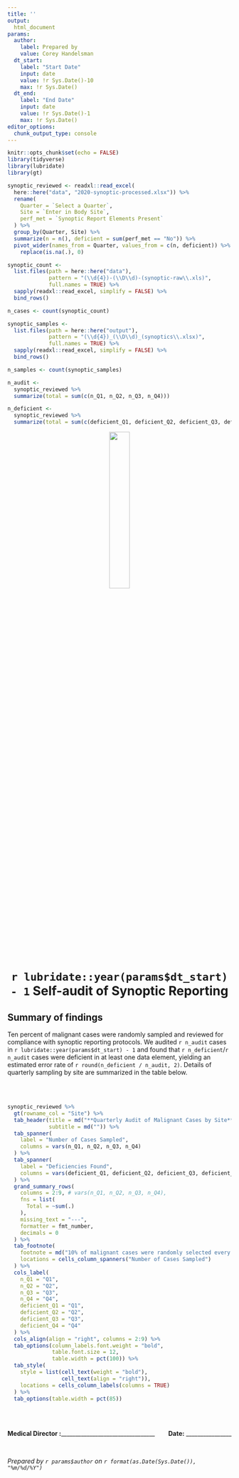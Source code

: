 ```yaml
---
title: ''
output: 
  html_document
params:
  author:
    label: Prepared by
    value: Corey Handelsman
  dt_start: 
    label: "Start Date"
    input: date
    value: !r Sys.Date()-10
    max: !r Sys.Date()
  dt_end: 
    label: "End Date"
    input: date
    value: !r Sys.Date()-1
    max: !r Sys.Date()
editor_options: 
  chunk_output_type: console
---
```


```r
knitr::opts_chunk$set(echo = FALSE)
library(tidyverse)
library(lubridate)
library(gt)
```

```r
synoptic_reviewed <- readxl::read_excel(
  here::here("data", "2020-synoptic-processed.xlsx")) %>% 
  rename(
    Quarter = `Select a Quarter`, 
    Site = `Enter in Body Site`, 
    perf_met = `Synoptic Report Elements Present`
  ) %>% 
  group_by(Quarter, Site) %>% 
  summarize(n = n(), deficient = sum(perf_met == "No")) %>% 
  pivot_wider(names_from = Quarter, values_from = c(n, deficient)) %>% 
    replace(is.na(.), 0)
```

```r
synoptic_count <- 
  list.files(path = here::here("data"),
             pattern = "(\\d{4})-(\\D\\d)-(synoptic-raw\\.xls)", 
             full.names = TRUE) %>% 
  sapply(readxl::read_excel, simplify = FALSE) %>% 
  bind_rows()

n_cases <- count(synoptic_count)
```

```r
synoptic_samples <- 
  list.files(path = here::here("output"),
             pattern = "(\\d{4})_(\\D\\d)_(synoptics\\.xlsx)",
             full.names = TRUE) %>% 
  sapply(readxl::read_excel, simplify = FALSE) %>% 
  bind_rows()

n_samples <- count(synoptic_samples)
```

```r
n_audit <- 
  synoptic_reviewed %>% 
  summarize(total = sum(c(n_Q1, n_Q2, n_Q3, n_Q4)))

n_deficient <- 
  synoptic_reviewed %>% 
  summarize(total = sum(c(deficient_Q1, deficient_Q2, deficient_Q3, deficient_Q4)))
```


<center>

![](sp-logo.png){width=30%}

# `r lubridate::year(params$dt_start) - 1` Self-audit of Synoptic Reporting

</center>

## Summary of findings

Ten percent of malignant cases were randomly sampled and reviewed for compliance with synoptic reporting protocols. We audited `r n_audit` cases in `r lubridate::year(params$dt_start) - 1` and found that `r n_deficient`/`r n_audit` cases were deficient in at least one data element, yielding an estimated error rate of `r round(n_deficient / n_audit, 2)`. Details of quarterly sampling by site are summarized in the table below.

<br><br>

```r
synoptic_reviewed %>% 
  gt(rowname_col = "Site") %>% 
  tab_header(title = md("**Quarterly Audit of Malignant Cases by Site**"),
             subtitle = md("")) %>%
  tab_spanner(
    label = "Number of Cases Sampled",
    columns = vars(n_Q1, n_Q2, n_Q3, n_Q4)
  ) %>% 
  tab_spanner(
    label = "Deficiencies Found",
    columns = vars(deficient_Q1, deficient_Q2, deficient_Q3, deficient_Q4)
  ) %>%
  grand_summary_rows(
    columns = 2:9, # vars(n_Q1, n_Q2, n_Q3, n_Q4), 
    fns = list(
      Total = ~sum(.)
    ), 
    missing_text = "---",
    formatter = fmt_number, 
    decimals = 0
  ) %>%
  tab_footnote(
    footnote = md("10% of malignant cases were randomly selected every quarter from each site. A minimum of one case was audited for sites where 1 \u2264 *n* < 10 cases."), 
    locations = cells_column_spanners("Number of Cases Sampled")
  ) %>% 
  cols_label(
    n_Q1 = "Q1", 
    n_Q2 = "Q2", 
    n_Q3 = "Q3", 
    n_Q4 = "Q4", 
    deficient_Q1 = "Q1", 
    deficient_Q2 = "Q2", 
    deficient_Q3 = "Q3", 
    deficient_Q4 = "Q4"
  ) %>% 
  cols_align(align = "right", columns = 2:9) %>% 
  tab_options(column_labels.font.weight = "bold",
              table.font.size = 12,
              table.width = pct(100)) %>% 
  tab_style(
    style = list(cell_text(weight = "bold"),
                 cell_text(align = "right")),
    locations = cells_column_labels(columns = TRUE)
  ) %>% 
  tab_options(table.width = pct(85))
```

<br><br>

<div style = "text-align: left">

**Medical Director :**_________________________________ [**Date:** ________________]{style="float:right"}

<br>

*Prepared by `r params$author` on `r format(as.Date(Sys.Date()), "%m/%d/%Y")`*

</div>
